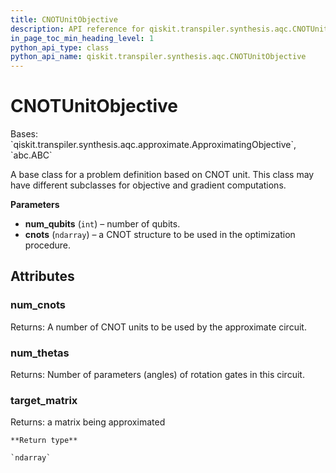 ```yaml
---
title: CNOTUnitObjective
description: API reference for qiskit.transpiler.synthesis.aqc.CNOTUnitObjective
in_page_toc_min_heading_level: 1
python_api_type: class
python_api_name: qiskit.transpiler.synthesis.aqc.CNOTUnitObjective
---
```


# CNOTUnitObjective

<Class id="qiskit.transpiler.synthesis.aqc.CNOTUnitObjective" isDedicatedPage={true} github="https://github.com/qiskit/qiskit/tree/stable/0.20/qiskit/transpiler/synthesis/aqc/cnot_unit_objective.py" signature="CNOTUnitObjective(num_qubits, cnots)" modifiers="class">
  Bases: `qiskit.transpiler.synthesis.aqc.approximate.ApproximatingObjective`, `abc.ABC`

  A base class for a problem definition based on CNOT unit. This class may have different subclasses for objective and gradient computations.

  **Parameters**

  *   **num\_qubits** (`int`) – number of qubits.
  *   **cnots** (`ndarray`) – a CNOT structure to be used in the optimization procedure.

  ## Attributes

  ### num\_cnots

  <Attribute id="qiskit.transpiler.synthesis.aqc.CNOTUnitObjective.num_cnots">
    Returns: A number of CNOT units to be used by the approximate circuit.
  </Attribute>

  ### num\_thetas

  <Attribute id="qiskit.transpiler.synthesis.aqc.CNOTUnitObjective.num_thetas">
    Returns: Number of parameters (angles) of rotation gates in this circuit.
  </Attribute>

  ### target\_matrix

  <Attribute id="qiskit.transpiler.synthesis.aqc.CNOTUnitObjective.target_matrix">
    Returns: a matrix being approximated

    **Return type**

    `ndarray`
  </Attribute>
</Class>

